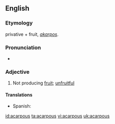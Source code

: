 ==English==

===Etymology===
{{Gk.}} privative + fruit, ''[[akarpos]]''.
===Pronunciation===
*{{IPA|/eɪˈkɑːpəs/}}
===Adjective===
{{en-adj|-}}

# {{botany}} Not producing [[fruit]]; [[unfruitful]]

====Translations====
{{trans-top|not producing fruit}}
*Spanish: {{t+|es|acarpo}}
{{trans-mid}}
{{trans-bottom}}

[[id:acarpous]]
[[ta:acarpous]]
[[vi:acarpous]]
[[uk:acarpous]]